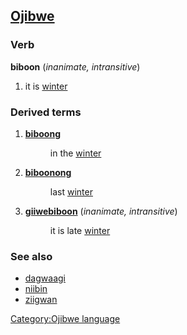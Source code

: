 ==[[Ojibwe]]==
===Verb===
'''biboon''' (''inanimate, intransitive'')

# it is [[winter]]

===Derived terms===
#'''[[biboong]]'''
#:in the [[winter]]
#'''[[biboonong]]'''
#:last [[winter]]
#'''[[giiwebiboon]]''' (''inanimate, intransitive'')
#:it is late [[winter]]

===See also===
*[[dagwaagi]]
*[[niibin]]
*[[ziigwan]]

[[Category:Ojibwe language]]